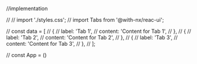 //implementation

//
// import './styles.css';
// import Tabs from '@with-nx/reac-ui';

// const data = [
// {
// label: 'Tab 1',
// content: 'Content for Tab 1',
// },
// {
// label: 'Tab 2',
// content: 'Content for Tab 2',
// },
// {
// label: 'Tab 3',
// content: 'Content for Tab 3',
// },
// ];

// const App = ()
